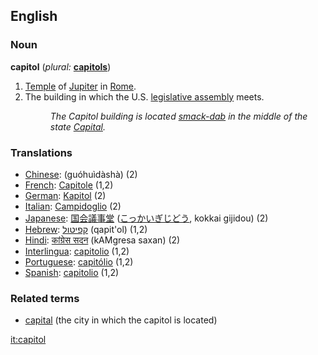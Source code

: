 ==English==

===Noun===
'''capitol'''  (''plural:'' '''[[capitols]]''')
#[[Temple]] of [[Jupiter]] in [[Rome]].
#The building in which the U.S. [[legislative assembly]] meets.
#:''The Capitol building is located [[smack-dab]] in the middle of the state [[Capital]].''

===Translations===
*[[Chinese]]: {{zh-ts|國會大廈|国会大厦}} (guóhuìdàshà) (2)
*[[French]]: [[Capitole]] {{m}} (1,2)
*[[German]]: [[Kapitol]] {{n}} (2)
*[[Italian]]: [[Campidoglio]] {{m}} (2)
*[[Japanese]]: [[国会議事堂]] ([[こっかいぎじどう]], kokkai gijidou) (2)
*[[Hebrew]]: [[קפיטול]] (qapit'ol) (1,2)
*[[Hindi]]: [[कांग्रेस सदन]] (kAMgresa saxan) {{m}} (2)
*[[Interlingua]]: [[capitolio]] (1,2)
*[[Portuguese]]: [[capitólio]] {{m}} (1,2)
*[[Spanish]]: [[capitolio]] {{m}} (1,2)

===Related terms===
*[[capital]] (the city in which the capitol is located)

[[it:capitol]]